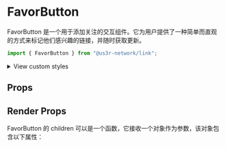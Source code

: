 

<Meta of={FavorButtonStories} />

# FavorButton

FavorButton 是一个用于添加关注的交互组件。它为用户提供了一种简单而直观的方式来标记他们感兴趣的链接，并随时获取更新。

```jsx
import { FavorButton } from "@us3r-network/link";
```

<Canvas />

<p>
  <details>
    <summary>View custom styles</summary>
    <Source code={StyleCode} />
  </details>
</p>

## Props

<Controls />

## Render Props

FavorButton 的 children 可以是一个函数，它接收一个对象作为参数，该对象包含以下属性：

<ArgTypes of={RenderProps} />
